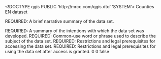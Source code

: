 <!DOCTYPE qgis PUBLIC 'http://mrcc.com/qgis.dtd' 'SYSTEM'>
<qgis version="3.22.14-Białowieża">
  <identifier>Counties</identifier>
  <parentidentifier></parentidentifier>
  <language>EN</language>
  <type>dataset</type>
  <title>Counties</title>
  <abstract>REQUIRED: A brief narrative summary of the data set.

REQUIRED: A summary of the intentions with which the data set was developed.</abstract>
  <keywords vocabulary="gmd:topicCategory">
    <keyword>REQUIRED: Common-use word or phrase used to describe the subject of the data set.</keyword>
  </keywords>
  <contact>
    <name></name>
    <organization></organization>
    <position></position>
    <voice></voice>
    <fax></fax>
    <email></email>
    <role></role>
  </contact>
  <links>
    <link name="Shapefile" size="" type="Local Area Network" mimeType="" url="file://\\DGRLGM71\C$\Essential GIS\Data\Iowa-Statewide data\Counties" description="" format=""/>
  </links>
  <fees></fees>
  <constraints type="Access">REQUIRED: Restrictions and legal prerequisites for accessing the data set.</constraints>
  <rights>REQUIRED: Restrictions and legal prerequisites for using the data set after access is granted.</rights>
  <encoding></encoding>
  <crs>
    <spatialrefsys>
      <wkt></wkt>
      <proj4></proj4>
      <srsid>0</srsid>
      <srid>0</srid>
      <authid></authid>
      <description></description>
      <projectionacronym></projectionacronym>
      <ellipsoidacronym></ellipsoidacronym>
      <geographicflag>false</geographicflag>
    </spatialrefsys>
  </crs>
  <extent>
    <spatial minz="0" crs="EPSG:4326" miny="4470598.39718599990010262" dimensions="2" minx="202073.80872299999464303" maxz="0" maxy="4822673.78653900045901537" maxx="736849.21039300004485995"/>
    <temporal>
      <period>
        <start></start>
        <end></end>
      </period>
    </temporal>
  </extent>
</qgis>
